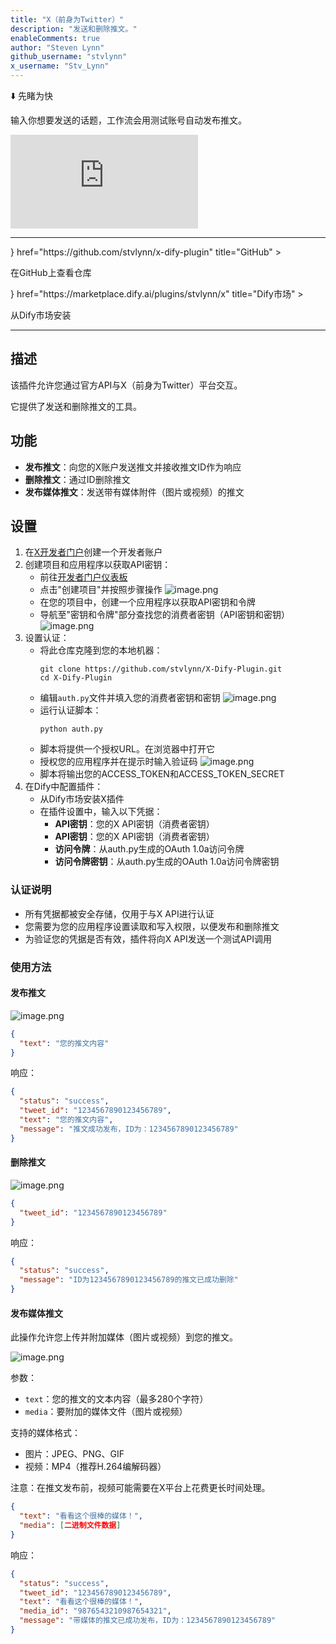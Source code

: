 ```yaml
---
title: "X（前身为Twitter）"
description: "发送和删除推文。"
enableComments: true
author: "Steven Lynn"
github_username: "stvlynn"
x_username: "Stv_Lynn"
---
```


⬇️ 先睹为快

<Callout title="使用方法">输入你想要发送的话题，工作流会用测试账号自动发布推文。</Callout>

<iframe
 src="https://instance.hellodify.com/chatbot/PiSEbSPbx294M0UQ"
 style={{
   width: '100%',
   minHeight: '500px'
 }}
 frameBorder="0"
 allow="microphone">
</iframe>

---

<Cards>
  <Card 
    icon={<i className="ri-github-fill" />} 
    href="https://github.com/stvlynn/x-dify-plugin" 
    title="GitHub"
  >
  <p>在GitHub上查看仓库</p>
  </Card>
  <Card 
    icon={<i className="ri-store-2-line" />} 
    href="https://marketplace.dify.ai/plugins/stvlynn/x" 
    title="Dify市场"
  >
  <p>从Dify市场安装</p>
  </Card>
</Cards>

---

## 描述

该插件允许您通过官方API与X（前身为Twitter）平台交互。

它提供了发送和删除推文的工具。

## 功能

- **发布推文**：向您的X账户发送推文并接收推文ID作为响应
- **删除推文**：通过ID删除推文
- **发布媒体推文**：发送带有媒体附件（图片或视频）的推文

## 设置

1. 在[X开发者门户](https://developer.twitter.com/)创建一个开发者账户
2. 创建项目和应用程序以获取API密钥：
   - 前往[开发者门户仪表板](https://developer.twitter.com/en/portal/dashboard)
   - 点击"创建项目"并按照步骤操作
   ![image.png](https://s2.loli.net/2025/05/15/TXPEe3tQmszhSfK.png)
   - 在您的项目中，创建一个应用程序以获取API密钥和令牌
   - 导航至"密钥和令牌"部分查找您的消费者密钥（API密钥和密钥）
   ![image.png](https://s2.loli.net/2025/05/15/u8RxPvQoYVfDksr.png)
3. 设置认证：
   - 将此仓库克隆到您的本地机器：
     ```
     git clone https://github.com/stvlynn/X-Dify-Plugin.git
     cd X-Dify-Plugin
     ```
   - 编辑`auth.py`文件并填入您的消费者密钥和密钥
   ![image.png](https://s2.loli.net/2025/05/15/XGa6fQjeI7HTsck.png)
   - 运行认证脚本：
     ```
     python auth.py
     ```
   - 脚本将提供一个授权URL。在浏览器中打开它
   - 授权您的应用程序并在提示时输入验证码
   ![image.png](https://s2.loli.net/2025/05/15/UJPdYHaqThkAQnR.png)
   - 脚本将输出您的ACCESS_TOKEN和ACCESS_TOKEN_SECRET
4. 在Dify中配置插件：
   - 从Dify市场安装X插件
   - 在插件设置中，输入以下凭据：
     - **API密钥**：您的X API密钥（消费者密钥）
     - **API密钥**：您的X API密钥（消费者密钥）
     - **访问令牌**：从auth.py生成的OAuth 1.0a访问令牌
     - **访问令牌密钥**：从auth.py生成的OAuth 1.0a访问令牌密钥

### 认证说明

- 所有凭据都被安全存储，仅用于与X API进行认证
- 您需要为您的应用程序设置读取和写入权限，以便发布和删除推文
- 为验证您的凭据是否有效，插件将向X API发送一个测试API调用

### 使用方法

#### 发布推文

![image.png](https://s2.loli.net/2025/05/15/QgHeYb6BGDUFipL.png)

```json
{
  "text": "您的推文内容"
}
```

响应：
```json
{
  "status": "success",
  "tweet_id": "1234567890123456789",
  "text": "您的推文内容",
  "message": "推文成功发布，ID为：1234567890123456789"
}
```

#### 删除推文

![image.png](https://s2.loli.net/2025/05/15/u3vP9NWbkflzH8x.png)

```json
{
  "tweet_id": "1234567890123456789"
}
```

响应：
```json
{
  "status": "success",
  "message": "ID为1234567890123456789的推文已成功删除"
}
```

#### 发布媒体推文

此操作允许您上传并附加媒体（图片或视频）到您的推文。

![image.png](https://s2.loli.net/2025/05/15/dgBr9VzOMQota6y.png)

参数：
- `text`：您的推文的文本内容（最多280个字符）
- `media`：要附加的媒体文件（图片或视频）

支持的媒体格式：
- 图片：JPEG、PNG、GIF
- 视频：MP4（推荐H.264编解码器）

注意：在推文发布前，视频可能需要在X平台上花费更长时间处理。

```json
{
  "text": "看看这个很棒的媒体！",
  "media": [二进制文件数据]
}
```

响应：
```json
{
  "status": "success",
  "tweet_id": "1234567890123456789",
  "text": "看看这个很棒的媒体！",
  "media_id": "9876543210987654321",
  "message": "带媒体的推文已成功发布，ID为：1234567890123456789"
}
```
